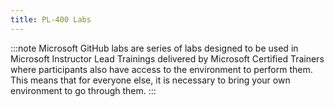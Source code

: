 ```yaml
---
title: PL-400 Labs
---
```


<Tabs>
  <TabItem label="Microsoft Learn">


<CardGrid>
  <LinkCard title="Using the variables and collections" href="https://learn.microsoft.com/training/modules/use-imperative-dev-techniques-powerapps-canvas-app/6a-exercise-variables-collection?WT.mc_id=studentamb_165290" />
  <LinkCard title="Dataverse choice columns" href="https://learn.microsoft.com/training/modules/choice-columns-formulas/4-exercise?WT.mc_id=studentamb_165290" />
  <LinkCard title="Work with Dataverse relational data" href="https://learn.microsoft.com/training/modules/reduce-complexity-dataverse-table/4-exercise?WT.mc_id=studentamb_165290" />
  <LinkCard title="Work with relational data" href="https://learn.microsoft.com/training/modules/work-with-relational-data-powerapps-canvas-app/3-exercise?WT.mc_id=studentamb_165290" />
  <LinkCard title="Use the Concurrent function to test performance" href="https://learn.microsoft.com/training/modules/testing-performance-checks-powerapps/3a-exercise-performance?WT.mc_id=studentamb_165290" />
  <LinkCard title="Debug and collaborate with Monitor in Power Apps" href="https://learn.microsoft.com/training/modules/monitor-to-troubleshoot/4-monitor-exercise?WT.mc_id=studentamb_165290" />
  <LinkCard title="Collect and analyze telemetry data" href="https://learn.microsoft.com/training/modules/instrumentation-app-insights/5-exercise?WT.mc_id=studentamb_165290" />
  <LinkCard title="Create recurring flows" href="https://learn.microsoft.com/training/modules/get-started-flows/6-flow-scheduled-flows?WT.mc_id=studentamb_165290" />
  <LinkCard title="Monitor incoming emails" href="https://learn.microsoft.com/training/modules/get-started-flows/flow-monitor-incoming-emails?WT.mc_id=studentamb_165290" />
  <LinkCard title="Share flows" href="https://learn.microsoft.com/training/modules/get-started-flows/8-flow-share-flows?WT.mc_id=studentamb_165290" />
  <LinkCard title="Creating a manual flow and using expressions" href="https://learn.microsoft.com/training/modules/introduction-expressions/6-exercise?WT.mc_id=studentamb_165290" />
  <LinkCard title="Create a cloud flow with a Dataverse connector" href="https://learn.microsoft.com/training/modules/use-dataverse-triggers-actions/exercise?WT.mc_id=studentamb_165290" />
  <LinkCard title="Prepare development environment" href="https://learn.microsoft.com/training/modules/introduction-power-platform-developer-resources/exercise?WT.mc_id=studentamb_165290" />
  <LinkCard title="Use the Power Apps CLI" href="https://learn.microsoft.com/training/modules/developer-tools-extend/exercise?WT.mc_id=studentamb_165290" />
  <LinkCard title="Install and use developer tools" href="https://learn.microsoft.com/training/modules/developer-tools-extend/exercise-tools?WT.mc_id=studentamb_165290" />
  <LinkCard title="Create a custom API" href="https://learn.microsoft.com/training/modules/introduction-power-platform-extend/exercise?WT.mc_id=studentamb_165290" />
  <LinkCard title="Use client script to hide a form section" href="https://learn.microsoft.com/training/modules/actions-client-script-power-platform/exercise?WT.mc_id=studentamb_165290" />
  <LinkCard title="Use table data from client script" href="https://learn.microsoft.com/training/modules/power-platform-automate-client-script/exercise?WT.mc_id=studentamb_165290" />
  <LinkCard title="Customize the command bar" href="https://learn.microsoft.com/training/modules/command-bar-customize/exercise?WT.mc_id=studentamb_165290" />
  <LinkCard title="Write your first plug-in" href="https://learn.microsoft.com/training/modules/extend-plug-ins/exercise?WT.mc_id=studentamb_165290" />
  <LinkCard title="Create an Azure Function by using Visual Studio Code" href="https://learn.microsoft.com/training/modules/develop-azure-functions/5-create-function-visual-studio-code?WT.mc_id=studentamb_165290" />
  <LinkCard title="Create a new connector in a solution" href="https://learn.microsoft.com/training/modules/get-started-custom-connector/4-build?WT.mc_id=studentamb_165290" />
  <LinkCard title="Use a connector from Power Automate" href="https://learn.microsoft.com/training/modules/get-started-custom-connector/6-use-power-automate?WT.mc_id=studentamb_165290" />
  <LinkCard title="Create a custom connector from Visual Studio" href="https://learn.microsoft.com/training/modules/discover-web-apis-power-apps/create-custom-connector-visual-studio?WT.mc_id=studentamb_165290" />
  <LinkCard title="Create a custom connector from Azure API Management" href="https://learn.microsoft.com/training/modules/discover-web-apis-power-apps/03-create-custom-connector-with-api-management?WT.mc_id=studentamb_165290" />
  <LinkCard title="Create a custom connector from an OpenAPI document" href="https://learn.microsoft.com/training/modules/discover-web-apis-power-apps/05-create-custom-connector-with-openapi?WT.mc_id=studentamb_165290" />
  <LinkCard title="Test the custom connector" href="https://learn.microsoft.com/training/modules/discover-web-apis-power-apps/07-test-custom-connector?WT.mc_id=studentamb_165290" />
  <LinkCard title="Use the custom connector in Power Apps canvas app" href="https://learn.microsoft.com/training/modules/discover-web-apis-power-apps/08-use-custom-connector-power-apps?WT.mc_id=studentamb_165290" />
  <LinkCard title="Use graph API from a custom connector" href="https://learn.microsoft.com/training/modules/configure-custom-connectors-api/5-exercise?WT.mc_id=studentamb_165290" />
  <LinkCard title="Use a policy template to dynamically set the host URL" href="https://learn.microsoft.com/training/modules/policy-templates-custom-connectors/6-exercise?WT.mc_id=studentamb_165290" />
  <LinkCard title="Use OpenAPI extensions" href="https://learn.microsoft.com/training/modules/custom-connectors-open-api/5-exercise?WT.mc_id=studentamb_165290" />
  <LinkCard title="Import and export solutions" href="https://learn.microsoft.com/training/modules/manage-solutions-power-automate/4-import-export-solutions?WT.mc_id=studentamb_165290" />
</CardGrid>

  </TabItem>

  <TabItem label="Microsoft GitHub">

:::note 
Microsoft GitHub labs are series of labs designed to be used in Microsoft Instructor Lead Trainings delivered by Microsoft Certified Trainers where participants also have access to the environment to perform them. This means that for everyone else, it is necessary to bring your own environment to go through them. 
:::

<CardGrid>
  <LinkCard title="Validate lab environment" href="https://microsoftlearning.github.io/PL-400_Microsoft-Power-Platform-Developer/Instructions/Labs/LAB%5BPL-400%5D_Lab00_Validate_lab_environment.html" />
  <LinkCard title="Import solution" href="https://microsoftlearning.github.io/PL-400_Microsoft-Power-Platform-Developer/Instructions/Labs/LAB%5BPL-400%5D_Lab01_ImportSolution.html" />
  <LinkCard title="Advanced canvas app techniques" href="https://microsoftlearning.github.io/PL-400_Microsoft-Power-Platform-Developer/Instructions/Labs/LAB%5BPL-400%5D_Lab02_Advanced_Canvas_app/html" />
  <LinkCard title="Power Automate" href="https://microsoftlearning.github.io/PL-400_Microsoft-Power-Platform-Developer/Instructions/Labs/LAB%5BPL-400%5D_Lab03_Flow.html" />
  <LinkCard title="Power Platform tools" href="https://microsoftlearning.github.io/PL-400_Microsoft-Power-Platform-Developer/Instructions/Labs/LAB%5BPL-400%5D_Lab04_Tools.html" />
  <LinkCard title="Power Platform APIs" href="https://microsoftlearning.github.io/PL-400_Microsoft-Power-Platform-Developer/Instructions/Labs/LAB%5BPL-400%5D_Lab05_APIs.html" />
  <LinkCard title="Client scripting" href="https://microsoftlearning.github.io/PL-400_Microsoft-Power-Platform-Developer/Instructions/Labs/LAB%5BPL-400%5D_Lab06_Client_Scripting.html" />
  <LinkCard title="Power Apps Component Framework" href="https://microsoftlearning.github.io/PL-400_Microsoft-Power-Platform-Developer/Instructions/Labs/LAB%5BPL-400%5D_Lab07_PCF.html" />
  <LinkCard title="Dataverse Plug-ins" href="https://microsoftlearning.github.io/PL-400_Microsoft-Power-Platform-Developer/Instructions/Labs/LAB%5BPL-400%5D_Lab08_Plugins.html" />
  <LinkCard title="Integration with Azure" href="https://microsoftlearning.github.io/PL-400_Microsoft-Power-Platform-Developer/Instructions/Labs/LAB%5BPL-400%5D_Lab09_Azure.html" />
</CardGrid>

  </TabItem>
</Tabs>
